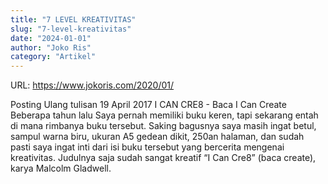---
title: "7 LEVEL KREATIVITAS"
slug: "7-level-kreativitas"
date: "2024-01-01"
author: "Joko Ris"
category: "Artikel"
---

URL: https://www.jokoris.com/2020/01/

Posting Ulang tulisan 19 April 2017
I CAN CRE8 - Baca I Can Create
Beberapa tahun lalu Saya pernah memiliki buku keren, tapi sekarang entah di mana rimbanya buku tersebut. Saking bagusnya saya masih ingat betul, sampul warna biru, ukuran A5 gedean dikit, 250an halaman, dan sudah pasti saya ingat inti dari isi buku tersebut yang bercerita mengenai kreativitas. Judulnya saja sudah sangat kreatif “I Can Cre8” (baca create), karya Malcolm Gladwell.
